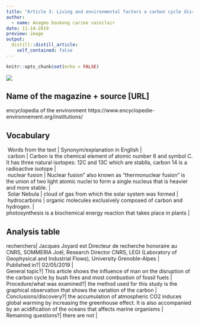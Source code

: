 ```yaml
---
title: "Article 3: Living and environmental factors a carbon cycle disrupted by human activities"
author:
  - name: Anagmo boukeng carine sainclair
date: 11-14-2019
preview: image
output:
  distill::distill_article:
    self_contained: false
---
```


```r
knitr::opts_chunk$set(echo = FALSE)
```

![](http://imagesbiogeolfxm.free.fr/environnement/original/cycle%20du%20carbone%2010.jpg) 

## Name of the magazine + source [URL] 

 encyclopedia of the environment https://www.encyclopedie-environnement.org/institutions/

## Vocabulary 


|  Words from the text                |   Synonym/explanation in English                                                                                                                                                         |


|  carbon                             |   Carbon is the chemical element of atomic number 6 and symbol C. It has three natural isotopes: 12C and 13C which are stablla, carbon 14 is a radioactive isotope           | 

|  nuclear fusion                     |   Nuclear fusion" also known as "thermonuclear fusion" is the union of two light atomic nuclei to form a single nucleus that is heavier and more stable.                                     |

|  Solar Nebula                       |   cloud of gas from which the solar system was formed                                                                                                   |

|  hydrocarbons                       |   organic molecules exclusively composed of carbon and hydrogen.                                                                                        |

| photosynthesis                         is a biochemical energy reaction that takes place in plants                                                                    |


## Analysis table 


| recherchers|   Jacques Joyard est Directeur de recherche honoraire au CNRS, SOMMERIA Joël, Research Director CNRS, LEGI (Laboratory of Geophysical and Industrial Flows), University Grenoble-Alpes                                                                      |

| Published in?|   02/05/2019                                                                                                     |

| General topic?|   This article shows the influence of man on the disruption of the carbon cycle by bush fires and most combustion of fossil fuels                                                                |

| Procedure/what was examined?|   the method used for this study is the graphical observation that shows the variation of the carbon                            |

| Conclusions/discovery?|   the accumulation of atmospheric CO2 induces global warming by increasing the greenhouse effect. It is also accompanied by an acidification of the oceans that affects marine organisms                                                                                              |

| Remaining questions?|   there are not                |


